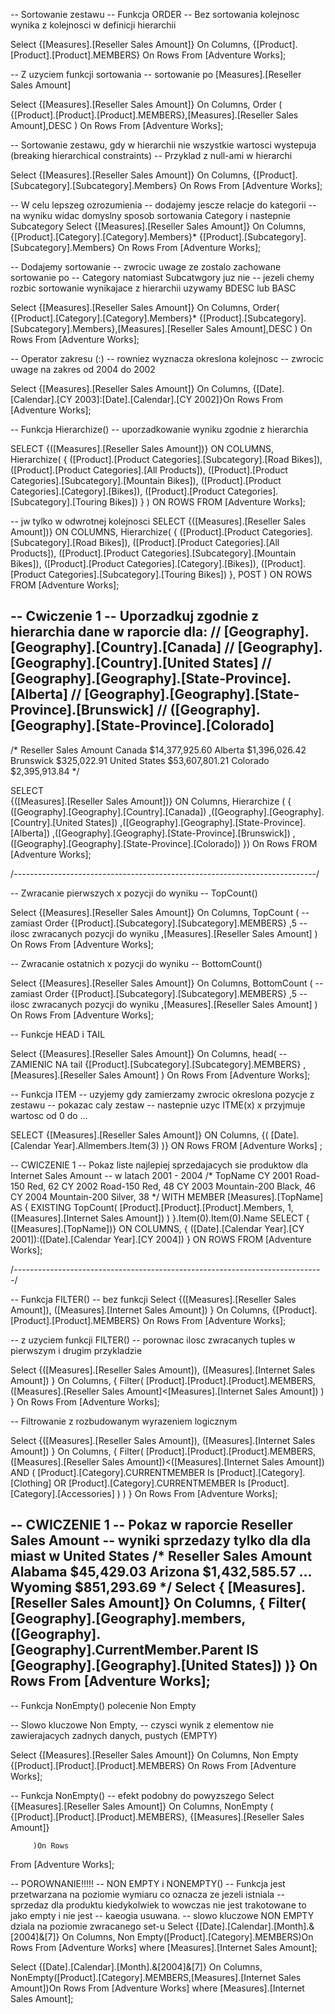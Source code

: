 --	Sortowanie zestawu
--	Funkcja ORDER
--	Bez sortowania kolejnosc wynika z kolejnosci w definicji hierarchii

Select 
{[Measures].[Reseller Sales Amount]} On Columns,
{[Product].[Product].[Product].MEMBERS} On Rows
From [Adventure Works];

-- Z uzyciem funkcji sortowania
-- sortowanie po [Measures].[Reseller Sales Amount]


Select 
{[Measures].[Reseller Sales Amount]} On Columns,
Order (
{[Product].[Product].[Product].MEMBERS},[Measures].[Reseller Sales Amount],DESC
) On Rows
From [Adventure Works];


--	Sortowanie zestawu, gdy w hierarchii nie wszystkie wartosci wystepuja (breaking hierarchical constraints)
--	Przyklad z null-ami w hierarchi

Select 
{[Measures].[Reseller Sales Amount]} On Columns,
{[Product].[Subcategory].[Subcategory].Members} On Rows
From [Adventure Works];

--	W celu lepszeg ozrozumienia 
--	dodajemy jescze relacje do kategorii
--	na wyniku widac domyslny sposob sortowania Category i nastepnie Subcategory
Select 
{[Measures].[Reseller Sales Amount]} On Columns,
{[Product].[Category].[Category].Members}*
{[Product].[Subcategory].[Subcategory].Members} 
On Rows
From [Adventure Works];

--	Dodajemy sortowanie
--	zwrocic uwage ze zostalo zachowane sortowanie po
--  Category natomiast Subcatwgory juz nie
--	jezeli chemy rozbic sortowanie wynikajace z hierarchii uzywamy BDESC lub BASC

Select 
{[Measures].[Reseller Sales Amount]} On Columns,
Order(
{[Product].[Category].[Category].Members}*
{[Product].[Subcategory].[Subcategory].Members},[Measures].[Reseller Sales Amount],DESC
)
On Rows
From [Adventure Works];

--	Operator zakresu (:)
--	rowniez wyznacza okreslona kolejnosc 
--	zwrocic uwage na zakres od 2004 do 2002

Select 
{[Measures].[Reseller Sales Amount]} On Columns,
{[Date].[Calendar].[CY 2003]:[Date].[Calendar].[CY 2002]}On Rows
From [Adventure Works];

--  Funkcja Hierarchize()
--	uporzadkowanie wyniku zgodnie z hierarchia

SELECT
    {([Measures].[Reseller Sales Amount])} ON COLUMNS,
    Hierarchize(
       {
           ([Product].[Product Categories].[Subcategory].[Road Bikes]), 
           ([Product].[Product Categories].[All Products]),
           ([Product].[Product Categories].[Subcategory].[Mountain Bikes]), 
           ([Product].[Product Categories].[Category].[Bikes]),
           ([Product].[Product Categories].[Subcategory].[Touring Bikes]) 
           }
       ) ON ROWS
FROM [Adventure Works];

--	jw tylko w odwrotnej kolejnosci 
SELECT
    {([Measures].[Reseller Sales Amount])} ON COLUMNS,
    Hierarchize(
        {
           ([Product].[Product Categories].[Subcategory].[Road Bikes]), 
           ([Product].[Product Categories].[All Products]),
           ([Product].[Product Categories].[Subcategory].[Mountain Bikes]), 
           ([Product].[Product Categories].[Category].[Bikes]),
           ([Product].[Product Categories].[Subcategory].[Touring Bikes]) 
           },
        POST
        ) ON ROWS
FROM [Adventure Works];

--	Cwiczenie 1
-- Uporzadkuj zgodnie z hierarchia dane w raporcie dla:
//       [Geography].[Geography].[Country].[Canada]
//       [Geography].[Geography].[Country].[United States]
//       [Geography].[Geography].[State-Province].[Alberta]
//       [Geography].[Geography].[State-Province].[Brunswick]
//       ([Geography].[Geography].[State-Province].[Colorado]
--
/*
				Reseller Sales Amount
Canada			$14,377,925.60
Alberta			$1,396,026.42
Brunswick		$325,022.91
United States	$53,607,801.21
Colorado		$2,395,913.84
*/

SELECT      
   {([Measures].[Reseller Sales Amount])}  ON Columns,
    Hierarchize
    ( { ([Geography].[Geography].[Country].[Canada])
       ,([Geography].[Geography].[Country].[United States])
       ,([Geography].[Geography].[State-Province].[Alberta])
       ,([Geography].[Geography].[State-Province].[Brunswick])
       ,([Geography].[Geography].[State-Province].[Colorado]) 
    }) On Rows 
FROM [Adventure Works];

/*---------------------------------------------------------------------------*/

-- Zwracanie pierwszych x pozycji do wyniku
-- TopCount()

Select 
{[Measures].[Reseller Sales Amount]} On Columns,
TopCount ( -- zamiast Order
{[Product].[Subcategory].[Subcategory].MEMBERS}
 ,5 --ilosc zwracanych pozycji do wyniku
 ,[Measures].[Reseller Sales Amount]
) On Rows
From [Adventure Works];

-- Zwracanie ostatnich x pozycji do wyniku
-- BottomCount()

Select 
{[Measures].[Reseller Sales Amount]} On Columns,
BottomCount ( -- zamiast Order
{[Product].[Subcategory].[Subcategory].MEMBERS}
 ,5 --ilosc zwracanych pozycji do wyniku
 ,[Measures].[Reseller Sales Amount]
) On Rows
From [Adventure Works];

-- Funkcje HEAD i TAIL

Select 
{[Measures].[Reseller Sales Amount]} On Columns,
head(  -- ZAMIENIC NA tail
{[Product].[Subcategory].[Subcategory].MEMBERS}
 ,[Measures].[Reseller Sales Amount]
) On Rows
From [Adventure Works];

--	Funkcja ITEM
--	uzyjemy gdy zamierzamy zwrocic okreslona pozycje z zestawu
--	pokazac caly zestaw 
--	nastepnie uzyc ITME(x) x przyjmuje wartosc od 0 do ...

SELECT 
{[Measures].[Reseller Sales Amount]} ON Columns,
{( [Date].[Calendar Year].Allmembers.Item(3) )} ON Rows 
FROM [Adventure Works] ;


--	CWICZENIE 1
--  Pokaz liste najlepiej sprzedajacych sie produktow dla Internet Sales Amount
--	w latach 2001 - 2004
/*
            TopName
CY 2001     Road-150 Red, 62
CY 2002     Road-150 Red, 48
CY 2003     Mountain-200 Black, 46
CY 2004     Mountain-200 Silver, 38
*/
WITH 
MEMBER [Measures].[TopName] AS
    {
        EXISTING 
        TopCount(
            [Product].[Product].[Product].Members, 
            1,
            ([Measures].[Internet Sales Amount])
            ) 
        }.Item(0).Item(0).Name
SELECT
    { ([Measures].[TopName])} ON COLUMNS,
    {
        ([Date].[Calendar Year].[CY 2001]):([Date].[Calendar Year].[CY 2004])
        } ON ROWS
FROM [Adventure Works];


/*-----------------------------------------------------------------------------*/

-- Funkcja FILTER()
-- bez funkcji
Select 
{([Measures].[Reseller Sales Amount]),
 ([Measures].[Internet Sales Amount])
} On Columns,
{[Product].[Product].[Product].MEMBERS} On Rows
From [Adventure Works];

--	z uzyciem funkcji FILTER()
--	porownac ilosc zwracanych tuples w pierwszym i drugim przykladzie

Select 
{([Measures].[Reseller Sales Amount]),
 ([Measures].[Internet Sales Amount])
} On Columns,
{
Filter(
	[Product].[Product].[Product].MEMBERS, ([Measures].[Reseller Sales Amount]<[Measures].[Internet Sales Amount])
	  )
} On Rows
From [Adventure Works];

-- Filtrowanie z rozbudowanym wyrazeniem logicznym


Select 
{([Measures].[Reseller Sales Amount]),
 ([Measures].[Internet Sales Amount])
} On Columns,
{    Filter(
	[Product].[Product].[Product].MEMBERS,
	 ([Measures].[Reseller Sales Amount])<([Measures].[Internet Sales Amount])
	 AND
	  (
	  [Product].[Category].CURRENTMEMBER Is [Product].[Category].[Clothing]
	  OR
	  [Product].[Category].CURRENTMEMBER Is [Product].[Category].[Accessories]
	  )
	  )
} On Rows
From [Adventure Works];

-- CWICZENIE 1
--  Pokaz w raporcie Reseller Sales Amount
--	wyniki sprzedazy tylko dla dla miast w United States
/*
	    Reseller Sales Amount
Alabama	$45,429.03
Arizona	$1,432,585.57
...
Wyoming	$851,293.69
*/
Select 
{ [Measures].[Reseller Sales Amount]} On Columns,
{
	Filter(
		   [Geography].[Geography].members,
		   ([Geography].[Geography].CurrentMember.Parent IS
		   [Geography].[Geography].[United States])
		   )} On Rows
From [Adventure Works];
------------------------------------------------------------------------------
--	Funkcja NonEmpty() polecenie Non Empty

--	Slowo kluczowe Non Empty, 
--	czysci wynik z elementow nie zawierajacych zadnych danych, pustych (EMPTY)

Select 
{[Measures].[Reseller Sales Amount]} On Columns,
Non Empty {[Product].[Product].[Product].MEMBERS} On Rows
From [Adventure Works];

--	Funkcja NonEmpty()
--	efekt podobny do powyzszego
Select 
{[Measures].[Reseller Sales Amount]} On Columns,
NonEmpty (	
			{[Product].[Product].[Product].MEMBERS},
			{[Measures].[Reseller Sales Amount]}		 
			
		 )On Rows
From [Adventure Works];

-- POROWNANIE!!!!!
-- NON EMPTY i NONEMPTY()
-- Funkcja jest przetwarzana na poziomie wymiaru co oznacza ze jezeli istniala
-- sprzedaz dla produktu kiedykolwiek to wowczas nie jest trakotowane to jako empty i nie jest 
-- kaeogia usuwana.
-- slowo kluczowe NON EMPTY dziala na poziomie zwracanego set-u
Select 
{[Date].[Calendar].[Month].&[2004]&[7]} On Columns,
Non Empty([Product].[Category].MEMBERS)On Rows
From [Adventure Works]
where [Measures].[Internet Sales Amount];

Select 
{[Date].[Calendar].[Month].&[2004]&[7]} On Columns,
NonEmpty([Product].[Category].MEMBERS,[Measures].[Internet Sales Amount])On Rows
From [Adventure Works]
where [Measures].[Internet Sales Amount];








